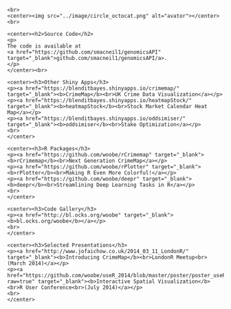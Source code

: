 <div id="fixed_width_content">
      
    <br>
    <center><img src="../image/circle_octocat.png" alt="avator"></center>
    <br>

    <center><h2>Source Code</h2>
    <p>
    The code is available at
    <a href="https://github.com/smacneil1/genomicsAPI" target="_blank">github.com/smacneil1/genomicsAPI/a>.
    </p>
    </center><br>
    
    <center><h3>Other Shiny Apps</h3>
    <p><a href="https://blenditbayes.shinyapps.io/crimemap/" target="_blank"><b>CrimeMap</b><br>UK Crime Data Visualization</a></p>    
    <p><a href="https://blenditbayes.shinyapps.io/heatmapStock/" target="_blank"><b>heatmapStock</b><br>Stock Market Calendar Heat Map</a></p>
    <p><a href="https://blenditbayes.shinyapps.io/oddsimiser/" target="_blank"><b>oddsimiser</b><br>Stake Optimization</a></p>
    <br>
    </center>
    
    <center><h3>R Packages</h3>
    <p><a href="https://github.com/woobe/rCrimemap" target="_blank"><b>rCrimemap</b><br>Next Generation CrimeMap</a></p>
    <p><a href="https://github.com/woobe/rPlotter" target="_blank"><b>rPlotter</b><br>Making R Even More Colorful!</a></p>
    <p><a href="https://github.com/woobe/deepr" target="_blank"><b>deepr</b><br>Streamlining Deep Learning Tasks in R</a></p>
    <br>
    </center>
    
    <center><h3>Code Gallery</h3>
    <p><a href="http://bl.ocks.org/woobe" target="_blank"><b>bl.ocks.org/woobe</b></a></p>
    <br>
    </center>
    
    <center><h3>Selected Presentations</h3>
    <p><a href="http://www.jofaichow.co.uk/2014_03_11_LondonR/" target="_blank"><b>Introducing CrimeMap</b><br>LondonR Meetup<br>(March 2014)</a></p>
    <p><a href="https://github.com/woobe/useR_2014/blob/master/poster/poster_useR_2014_A0_jofaichow.pdf?raw=true" target="_blank"><b>Interactive Spatial Visualization</b><br>R User Conference<br>(July 2014)</a></p>
    <br>
    </center>
    
</div>